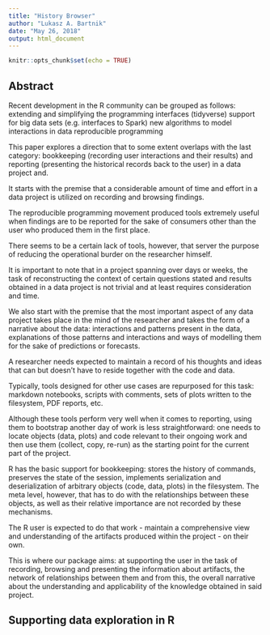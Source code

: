```yaml
---
title: "History Browser"
author: "Lukasz A. Bartnik"
date: "May 26, 2018"
output: html_document
---
```


```r
knitr::opts_chunk$set(echo = TRUE)
```

## Abstract

Recent development in the R community can be grouped as follows:
extending and simplifying the programming interfaces (tidyverse)
support for big data sets (e.g. interfaces to Spark)
new algorithms to model interactions in data
reproducible programming

This paper explores a direction that to some extent overlaps with the
last category: bookkeeping (recording user interactions and their
results) and reporting (presenting the historical records back to the
user) in a data project and.

It starts with the premise that a considerable amount of time and effort
in a data project is utilized on recording and browsing findings.

The reproducible programming movement produced tools extremely useful
when findings are to be reported for the sake of consumers other than
the user who produced them in the first place.

There seems to be a certain lack of tools, however, that server the
purpose of reducing the operational burder on the researcher himself.

It is important to note that in a project spanning over days or weeks,
the task of reconstructing the context of certain questions stated and
results obtained in a data project is not trivial and at least requires
consideration and time.

We also start with the premise that the most important aspect of any data
project takes place in the mind of the researcher and takes the form of
a narrative about the data: interactions and patterns present in the data,
explanations of those patterns and interactions and ways of modelling them
for the sake of predictions or forecasts.

A researcher needs expected to maintain a record of his thoughts and ideas
that can but doesn't have to reside together with the code and data.

Typically, tools designed for other use cases are repurposed for this task:
markdown notebooks, scripts with comments, sets of plots written to the
filesystem, PDF reports, etc.

Although these tools perform very well when it comes to reporting, using
them to bootstrap another day of work is less straightforward: one needs
to locate objects (data, plots) and code relevant to their ongoing work
and then use them (collect, copy, re-run) as the starting point for the
current part of the project.

R has the basic support for bookkeeping: stores the history of commands,
preserves the state of the session, implements serialization and deserialization
of arbitrary objects (code, data, plots) in the filesystem. The meta level,
however, that has to do with the relationships between these objects,
as well as their relative importance are not recorded by these mechanisms.

The R user is expected to do that work - maintain a comprehensive view
and understanding of the artifacts produced within the project - on their
own.

This is where our package aims: at supporting the user in the task of
recording, browsing and presenting the information about artifacts,
the network of relationships between them and from this, the overall
narrative about the understanding and applicability of the knowledge
obtained in said project.


## Supporting data exploration in R


